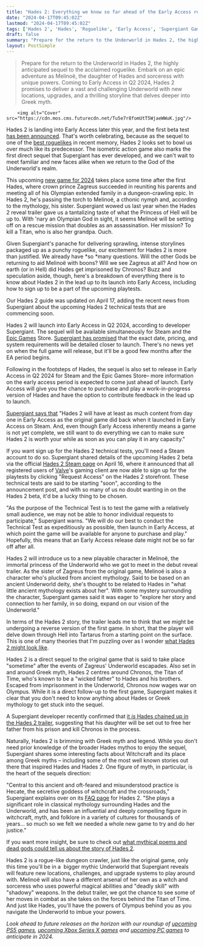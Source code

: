 ```yaml
---
title: "Hades 2: Everything we know so far ahead of the Early Access release in 2024"
date: "2024-04-17T09:45:02Z"
lastmod: "2024-04-17T09:45:02Z"
tags: ['Hades 2', 'Hades', 'Roguelike', 'Early Access', 'Supergiant Games', 'Epic Games Store', 'Melinoë', 'Greek Myth', 'Dungeon Crawler']
draft: false
summary: "Prepare for the return to the Underworld in Hades 2, the highly anticipated sequel to the acclaimed roguelike. Embark on an epic adventure as Melinoë, the daughter of Hades and sorceress with unique powers. Coming to Early Access in Q2 2024, Hades 2 promises to deliver a vast and challenging Underworld with new locations, upgrades, and a thrilling storyline that delves deeper into Greek myth."
layout: PostSimple
---
```

> Prepare for the return to the Underworld in Hades 2, the highly anticipated sequel to the acclaimed roguelike. Embark on an epic adventure as Melinoë, the daughter of Hades and sorceress with unique powers. Coming to Early Access in Q2 2024, Hades 2 promises to deliver a vast and challenging Underworld with new locations, upgrades, and a thrilling storyline that delves deeper into Greek myth.


        <img alt="Cover" src="https://cdn.mos.cms.futurecdn.net/Tu5e7r8fomUtT5WjaeWWuK.jpg"/>
        
Hades 2 is landing into Early Access later this year, and the first beta test [has been announced](https://www.gamesradar.com/hades-2-beta-will-begin-shortly-sign-ups-are-already-live-and-the-roguelikes-early-access-shouldnt-be-far-behind/). That's worth celebrating, because as the sequel to one of the [best roguelikes](https://www.gamesradar.com/best-roguelikes-roguelites/) in recent memory, Hades 2 looks set to bowl us over much like its predecessor. The isometric action game also marks the first direct sequel that Supergiant has ever developed, and we can't wait to meet familiar and new faces alike when we return to the God of the Underworld's realm.

This upcoming [new game for 2024](https://www.gamesradar.com/video-game-release-dates/) takes place some time after the first Hades, where crown prince Zagreus succeeded in reuniting his parents and meeting all of his Olympian extended family in a dungeon-crawling epic. In Hades 2, he's passing the torch to Melinoë, a cthonic nymph and, according to the mythology, his sister. Supergiant wowed us last year when the Hades 2 reveal trailer gave us a tantalizing taste of what the Princess of Hell will be up to. With 'nary an Olympian God in sight, it seems Melinoë will be setting off on a rescue mission that doubles as an assassination. Her mission? To kill a Titan, who is also her grandpa. Ouch.

Given Supergiant's panache for delivering sprawling, intense storylines packaged up as a punchy roguelike, our excitement for Hades 2 is more than justified. We already have *so *many questions. Will the other Gods be returning to aid Melinoë with boons? Will we see Zagreus at all? And how on earth (or in Hell) did Hades get imprisoned by Chronos? Buzz and speculation aside, though, here's a breakdown of everything there is to know about Hades 2 in the lead up to its launch into Early Access, including how to sign up to be a part of the upcoming playtests.

Our Hades 2 guide was updated on April 17, adding the recent news from Supergiant about the upcoming Hades 2 technical tests that are commencing soon.

Hades 2 will launch into Early Access in Q2 2024, according to developer Supergiant. The sequel will be available simultaneously for Steam and the [Epic Games](https://www.gamesradar.com/uk/tag/epic-games/) Store. [Supergiant has promised](https://www.gamesradar.com/hades-2-early-access-update-offers-a-release-window-for-our-most-anticipated-roguelike/) that the exact date, pricing, and system requirements will be detailed closer to launch. There's no news yet on when the full game will release, but it'll be a good few months after the EA period begins. 



Following in the footsteps of Hades, the sequel is also set to release in Early Access in Q2 2024 for Steam and the Epic Games Store– more information on the early access period is expected to come just ahead of launch. Early Access will give you the chance to purchase and play a work-in-progress version of Hades and have the option to contribute feedback in the lead up to launch. 

[Supergiant says that](https://www.supergiantgames.com/blog/hades-ii-development-update/) "Hades 2 will have at least as much content from day one in Early Access as the original game did back when it launched in Early Access on Steam. And, even though Early Access inherently means a game is not yet complete, we still want to do everything we can to make sure Hades 2 is worth your while as soon as you can play it in any capacity."



If you want sign up for the Hades 2 technical tests, you'll need a Steam account to do so. Supergiant shared details of the upcoming Hades 2 beta via the official [Hades 2 Steam page](https://store.steampowered.com/app/1145350/Hades_II/) on April 16, where it announced that all registered users of [Valve](https://www.gamesradar.com/uk/tag/valve/)'s gaming client are now able to sign up for the playtests by clicking "Request Access" on the Hades 2 storefront. These technical tests are said to be starting "soon", according to the announcement post, and with so many of us no doubt wanting in on the Hades 2 beta, it'd be a lucky thing to be chosen.

"As the purpose of the Technical Test is to test the game with a relatively small audience, we may not be able to honor individual requests to participate," Supergiant warns. "We will do our best to conduct the Technical Test as expeditiously as possible, then launch in Early Access, at which point the game will be available for anyone to purchase and play." Hopefully, this means that an Early Access release date might not be so far off after all.



Hades 2 will introduce us to a new playable character in Melinoë, the immortal princess of the Underworld who we got to meet in the debut reveal trailer. As the sister of Zagreus from the original game, Melinoë is also a character who's plucked from ancient mythology. Said to be based on an ancient Underworld deity, she's thought to be related to Hades in "what little ancient mythology exists about her". With some mystery surrounding the character, Supergiant games said it was eager to "explore her story and connection to her family, in so doing, expand on our vision of the Underworld." 



In terms of the Hades 2 story, the trailer leads me to think that we might be undergoing a reverse version of the first game. In short, that the player will delve down through Hell into Tartarus from a starting point on the surface. This is one of many theories that I'm puzzling over as I wonder [what Hades 2 might look like](https://www.gamesradar.com/hades-2-could-turn-my-favorite-roguelike-upside-down-and-im-trying-to-work-out-what-that-might-look-like/).

Hades 2 is a direct sequel to the original game that is said to take place "sometime" after the events of Zagreus' Underworld escapades. Also set in and around Greek myth, Hades 2 centres around Chronos, the Titan of Time, who's known to be a "wicked father" to Hades and his brothers. Escaped from imprisonment in the Underworld, Chronos now wages war on Olympus. While it is a direct follow-up to the first game, Supergiant makes it clear that you don't need to know anything about Hades or Greek mythology to get stuck into the sequel. 

A Supergiant developer recently confirmed that [it <em>is </em>Hades chained up in the Hades 2 trailer](https://www.gamesradar.com/hades-2-dev-confirms-fan-theory-about-the-reveal-trailer/), suggesting that his daughter will be set out to free her father from his prison and kill Chronos in the process. 



Naturally, Hades 2 is brimming with Greek myth and legend. While you don't need prior knowledge of the broader Hades mythos to enjoy the sequel, Supergiant shares some interesting facts about Witchcraft and its place among Greek myths – including some of the most well known stories out there that inspired Hades and Hades 2. One figure of myth, in particular, is the heart of the sequels direction: 

"Central to this ancient and oft-feared and misunderstood practice is Hecate, the secretive goddess of witchcraft and the crossroads," Supergiant explains over on its [<u>FAQ page</u>](https://www.supergiantgames.com/blog/hades2-faq/) for Hades 2. "She plays a significant role in classical mythology surrounding Hades and the Underworld, and has been an influential and deeply compelling figure in witchcraft, myth, and folklore in a variety of cultures for thousands of years… so much so we felt we needed a whole new game to try and do her justice." 

If you want more insight, be sure to check out [<u>what mythical poems and dead gods could tell us about the story of Hades 2</u>](https://www.gamesradar.com/what-mythical-poems-and-dead-gods-could-tell-us-about-the-story-of-hades-2/).  



Hades 2 is a rogue-like dungeon crawler, just like the original game, only this time you'll be in a  bigger mythic Underworld that Supergiant reveals will feature new locations, challenges, and upgrade systems to play around with. Melinoë will also have a different arsenal of her own as a witch and sorceress who uses powerful magical abilities and "deadly skill" with "shadowy" weapons. In the debut trailer, we got the chance to see some of her moves in combat as she takes on the forces behind the Titan of Time. And just like Hades, you'll have the powers of Olympus behind you as you navigate the Underworld to imbue your powers. 

*Look ahead to future releases on the horizon with our roundup of *[<em>upcoming PS5 games</em>](https://www.gamesradar.com/upcoming-ps5-games/)*, *[<em>upcoming Xbox Series X games</em>](https://www.gamesradar.com/upcoming-xbox-series-x-games/)* and *[<em>upcoming PC games</em>](https://www.gamesradar.com/new-pc-games/)* to anticipate in 2024.*
        